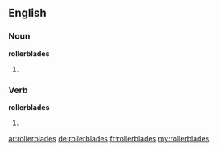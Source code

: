 ==English==

===Noun===
'''rollerblades'''

# {{plural of|rollerblade}}

===Verb===
'''rollerblades'''

# {{third-person singular of|rollerblade}}

[[ar:rollerblades]]
[[de:rollerblades]]
[[fr:rollerblades]]
[[my:rollerblades]]